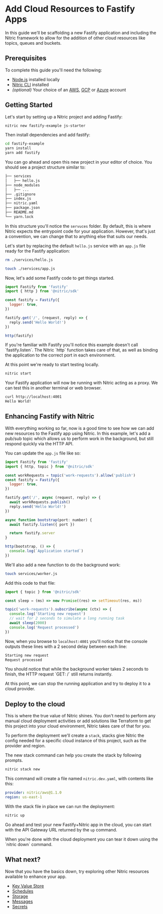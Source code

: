 
# Add Cloud Resources to Fastify Apps

In this guide we'll be scaffolding a new Fastify application and including the Nitric framework to allow for the addition of other cloud resources like topics, queues and buckets.

## Prerequisites

To complete this guide you'll need the following:

- [Node.js](https://nodejs.org/en/) installed locally
- [Nitric CLI](/getting-started/installation) installed
- _(optional)_ Your choice of an [AWS](https://aws.amazon.com), [GCP](https://cloud.google.com) or [Azure](https://azure.microsoft.com) account

## Getting Started

Let's start by setting up a Nitric project and adding Fastify:

```bash
nitric new fastify-example js-starter
```

Then install dependencies and add fastify:

```bash
cd fastify-example
yarn install
yarn add fastify
```

You can go ahead and open this new project in your editor of choice. You should see a project structure similar to:

```txt
├── services
│   ├── hello.js
├── node_modules
│   ├── ...
├── .gitignore
├── index.js
├── nitric.yaml
├── package.json
├── README.md
└── yarn.lock
```

In this structure you'll notice the `servuces` folder. By default, this is where Nitric expects the entrypoint code for your application. However, that's just a convention, we can change that to anything else that suits our needs.

Let's start by replacing the default `hello.js` service with an `app.js` file ready for the Fastify application:

```bash
rm ./services/hello.js

touch ./services/app.js
```

Now, let's add some Fastify code to get things started.

```javascript {{ label: 'services/app.js' }}
import Fastify from 'fastify'
import { http } from '@nitric/sdk'

const fastify = Fastify({
  logger: true,
})

fastify.get('/', (request, reply) => {
  reply.send('Hello World!')
})

http(fastify)
```

<Note>
  If you're familiar with Fastify you'll notice this example doesn't call
  `fastify.listen`. The Nitric `http` function takes care of that, as well as
  binding the application to the correct port in each environment.
</Note>

At this point we're ready to start testing locally.

```bash
nitric start
```

Your Fastify application will now be running with Nitric acting as a proxy. We can test this in another terminal or web browser.

```bash {{ label: 'terminal' }}
curl http://localhost:4001
Hello World!
```

## Enhancing Fastify with Nitric

With everything working so far, now is a good time to see how we can add new resources to the Fastify app using Nitric. In this example, let's add a pub/sub topic which allows us to perform work in the background, but still respond quickly via the HTTP API.

You can update the `app.js` file like so:

```javascript {{ label: 'services/app.js' }}
import Fastify from 'fastify'
import { http, topic } from '@nitric/sdk'

const workRequests = topic('work-requests').allow('publish')
const fastify = Fastify({
  logger: true,
})

fastify.get('/', async (request, reply) => {
  await workRequests.publish()
  reply.send('Hello World!')
})

async function bootstrap(port: number) {
  await fastify.listen({ port })

  return fastify.server
}

http(bootstrap, () => {
  console.log(`Application started`)
})
```

We'll also add a new function to do the background work:

```bash
touch services/worker.js
```

Add this code to that file:

```javascript {{ label: 'services/worker.js' }}
import { topic } from '@nitric/sdk'

const sleep = (ms) => new Promise((res) => setTimeout(res, ms))

topic('work-requests').subscribe(async (ctx) => {
  console.log('Starting new request')
  // wait for 2 seconds to simulate a long running task
  await sleep(2000)
  console.log('Request processed')
})
```

Now, when you browse to `localhost:4001` you'll notice that the console outputs these lines with a 2 second delay between each line:

```txt
Starting new request
Request processed
```

<Note>
  You should notice that while the background worker takes 2 seconds to finish,
  the HTTP request `GET: /` still returns instantly.
</Note>

At this point, we can stop the running application and try to deploy it to a cloud provider.

## Deploy to the cloud

This is where the true value of Nitric shines. You don't need to perform any manual cloud deployment activities or add solutions like Terraform to get this project into your cloud environment, Nitric takes care of that for you.

To perform the deployment we'll create a `stack`, stacks give Nitric the config needed for a specific cloud instance of this project, such as the provider and region.

The new stack command can help you create the stack by following prompts.

```bash {{ label: 'terminal' }}
nitric stack new
```

This command will create a file named `nitric.dev.yaml`, with contents like this:

```yaml {{ label: 'nitric.dev.yaml' }}
provider: nitric/aws@1.1.0
region: us-east-1
```

With the stack file in place we can run the deployment:

```bash
nitric up
```

Go ahead and test your new Fastify+Nitric app in the cloud, you can start with the API Gateway URL returned by the `up` command.

<Note>
  When you're done with the cloud deployment you can tear it down using the
  `nitric down` command.
</Note>

## What next?

Now that you have the basics down, try exploring other Nitric resources available to enhance your app.

- [Key Value Store](/keyvalue)
- [Schedules](/schedules)
- [Storage](/storage)
- [Messages](/messaging)
- [Secrets](/secrets)
